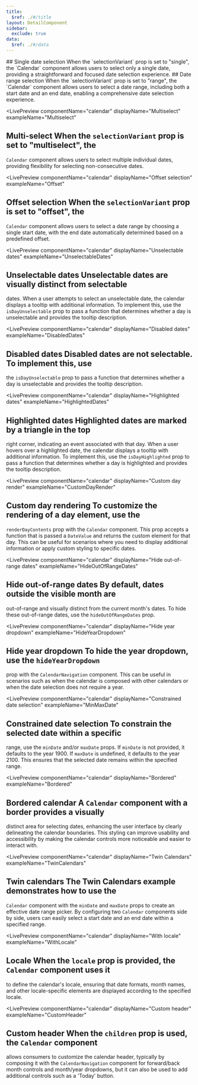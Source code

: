 ```yaml
---
title:
  $ref: ./#/title
layout: DetailComponent
sidebar:
  exclude: true
data:
  $ref: ./#/data
---
```


<LivePreviewControls>

<LivePreview componentName="calendar" exampleName="Single">
  ## Single date selection When the `selectionVariant` prop is set to "single",
  the `Calendar` component allows users to select only a single date, providing
  a straightforward and focused date selection experience.
</LivePreview>

<LivePreview componentName="calendar" exampleName="Range">
  ## Date range selection When the `selectionVariant` prop is set to "range",
  the `Calendar` component allows users to select a date range, including both a
  start date and an end date, enabling a comprehensive date selection
  experience.
</LivePreview>

<LivePreview
  componentName="calendar"
  displayName="Multiselect"
  exampleName="Multiselect"
>
  ## Multi-select When the `selectionVariant` prop is set to "multiselect", the
  `Calendar` component allows users to select multiple individual dates,
  providing flexibility for selecting non-consecutive dates.
</LivePreview>

<LivePreview
  componentName="calendar"
  displayName="Offset selection"
  exampleName="Offset"
>
  ## Offset selection When the `selectionVariant` prop is set to "offset", the
  `Calendar` component allows users to select a date range by choosing a single
  start date, with the end date automatically determined based on a predefined
  offset.
</LivePreview>

<LivePreview
  componentName="calendar"
  displayName="Unselectable dates"
  exampleName="UnselectableDates"
>
  ## Unselectable dates Unselectable dates are visually distinct from selectable
  dates. When a user attempts to select an unselectable date, the calendar
  displays a tooltip with additional information. To implement this, use the
  `isDayUnselectable` prop to pass a function that determines whether a day is
  unselectable and provides the tooltip description.
</LivePreview>

<LivePreview
  componentName="calendar"
  displayName="Disabled dates"
  exampleName="DisabledDates"
>
  ## Disabled dates Disabled dates are not selectable. To implement this, use
  the `isDayUnselectable` prop to pass a function that determines whether a day
  is unselectable and provides the tooltip description.
</LivePreview>

<LivePreview
  componentName="calendar"
  displayName="Highlighted dates"
  exampleName="HighlightedDates"
>
  ## Highlighted dates Highlighted dates are marked by a triangle in the top
  right corner, indicating an event associated with that day. When a user hovers
  over a highlighted date, the calendar displays a tooltip with additional
  information. To implement this, use the `isDayHighlighted` prop to pass a
  function that determines whether a day is highlighted and provides the tooltip
  description.
</LivePreview>

<LivePreview
  componentName="calendar"
  displayName="Custom day render"
  exampleName="CustomDayRender"
>
  ## Custom day rendering To customize the rendering of a day element, use the
  `renderDayContents` prop with the `Calendar` component. This prop accepts a
  function that is passed a `DateValue` and returns the custom element for that
  day. This can be useful for scenarios where you need to display additional
  information or apply custom styling to specific dates.
</LivePreview>

<LivePreview
  componentName="calendar"
  displayName="Hide out-of-range dates"
  exampleName="HideOutOfRangeDates"
>
  ## Hide out-of-range dates By default, dates outside the visible month are
  out-of-range and visually distinct from the current month's dates. To hide
  these out-of-range dates, use the `hideOutOfRangeDates` prop.
</LivePreview>

<LivePreview
  componentName="calendar"
  displayName="Hide year dropdown"
  exampleName="HideYearDropdown"
>
  ## Hide year dropdown To hide the year dropdown, use the `hideYearDropdown`
  prop with the `CalendarNavigation` component. This can be useful in scenarios
  such as when the calendar is composed with other calendars or when the date
  selection does not require a year.
</LivePreview>

<LivePreview
  componentName="calendar"
  displayName="Constrained date selection"
  exampleName="MinMaxDate"
>
  ## Constrained date selection To constrain the selected date within a specific
  range, use the `minDate` and/or `maxDate` props. If `minDate` is not provided,
  it defaults to the year 1900. If `maxDate` is undefined, it defaults to the
  year 2100. This ensures that the selected date remains within the specified
  range.
</LivePreview>

<LivePreview
  componentName="calendar"
  displayName="Bordered"
  exampleName="Bordered"
>
  ## Bordered calendar A `Calendar` component with a border provides a visually
  distinct area for selecting dates, enhancing the user interface by clearly
  delineating the calendar boundaries. This styling can improve usability and
  accessibility by making the calendar controls more noticeable and easier to
  interact with.
</LivePreview>

<LivePreview
  componentName="calendar"
  displayName="Twin Calendars"
  exampleName="TwinCalendars"
>
  ## Twin calendars The Twin Calendars example demonstrates how to use the
  `Calendar` component with the `minDate` and `maxDate` props to create an
  effective date range picker. By configuring two `Calendar` components side by
  side, users can easily select a start date and an end date within a specified
  range.
</LivePreview>

<LivePreview
  componentName="calendar"
  displayName="With locale"
  exampleName="WithLocale"
>
  ## Locale When the `locale` prop is provided, the `Calendar` component uses it
  to define the calendar's locale, ensuring that date formats, month names, and
  other locale-specific elements are displayed according to the specified
  locale.
</LivePreview>

<LivePreview
  componentName="calendar"
  displayName="Custom header"
  exampleName="CustomHeader"
>
  ## Custom header When the `children` prop is used, the `Calendar` component
  allows consumers to customize the calendar header, typically by composing it
  with the `CalendarNavigation` component for forward/back month controls and
  month/year dropdowns, but it can also be used to add additional controls such
  as a 'Today' button.
</LivePreview>

</LivePreviewControls>
